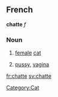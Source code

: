 ==French==
'''chatte''' ''f''
===Noun===
# [[female]] [[cat]]
# {{frslang}} [[pussy]], [[vagina]]

[[fr:chatte]]
[[sv:chatte]]
[[Category:Cat]]